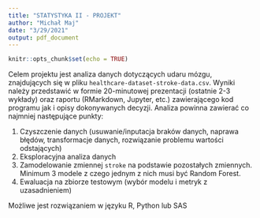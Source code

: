 ```yaml
---
title: "STATYSTYKA II - PROJEKT"
author: "Michał Maj"
date: "3/29/2021"
output: pdf_document
---
```


```r
knitr::opts_chunk$set(echo = TRUE)
```

Celem projektu jest analiza danych dotyczących udaru mózgu, znajdujących się w pliku `healthcare-dataset-stroke-data.csv`. Wyniki należy przedstawić w formie 20-minutowej prezentacji (ostatnie 2-3 wykłady) oraz raportu (RMarkdown, Jupyter, etc.) zawierającego kod programu jak i opisy dokonywanych decyzji. Analiza powinna zawierać co najmniej następujące punkty:

1. Czyszczenie danych (usuwanie/inputacja braków danych, naprawa błędów, transformacje danych, rozwiązanie problemu wartości odstających)
2. Eksploracyjna analiza danych
3. Zamodelowanie zmiennej `stroke` na podstawie pozostałych zmiennych. Minimum 3 modele z czego jednym z nich musi być Random Forest.
4. Ewaluacja na zbiorze testowym (wybór modelu i metryk z uzasadnieniem)

Możliwe jest rozwiązaniem w języku R, Python lub SAS
